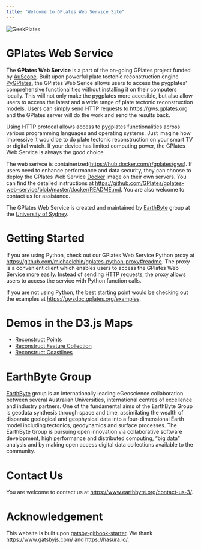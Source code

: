 ```yaml
---
title: "Welcome to GPlates Web Service Site"
---
```

![GeekPlates](./images/GeekPlates.png)

# GPlates Web Service

The **GPlates Web Service** is a part of the on-going GPlates project funded by [AuScope](https://www.auscope.org.au/). 
Built upon powerful plate tectonic reconstruction engine [PyGPlates](https://www.gplates.org/docs/pygplates/index.html), 
the GPlates Web Serice allows users to access the pygplates' comprehensive functionalities without installing it on their computers locally. 
This will not only make the pygplates more accesible, but also allow users to access the latest and a wide range of plate tectonic reconstruction models.
Users can simply send HTTP requests to https://gws.gplates.org and the GPlates server will do the work and send the results back. 

Using HTTP protocal allows access to pygplates functionalities across various programming languages and operating systems.
Just imagine how impressive it would be to do plate tectonic reconstruction on your smart TV or digital watch. 
If your device has limited computing power, the GPlates Web Service is always the good choice.

The web serivce is containerized(https://hub.docker.com/r/gplates/gws). If users need to enhance performance and data security, 
they can choose to deploy the GPlates Web Service [Docker](https://www.docker.com/) image on their own servers. 
You can find the detailed instructions at https://github.com/GPlates/gplates-web-service/blob/master/docker/README.md.
You are also welcome to contact us for assistance. 

The GPlates Web Service is created and maintained by [EarthByte](https://www.earthbyte.org) group at the [University of Sydney](https://www.sydney.edu.au/).

# Getting Started 

If you are using Python, check out our GPlates Web Service Python proxy at https://github.com/michaelchin/gplates-python-proxy#readme.
The proxy is a convenient client which enables users to access the GPlates Web Service more easily. 
Instead of sending HTTP requests, the proxy allows users to access the service with Python function calls.

If you are not using Python, the best starting point would be checking out the examples at https://gwsdoc.gplates.org/examples.

# Demos in the D3.js Maps

- [Reconstruct Points](https://portal.gplates.org/service/d3_demo/?view=points)
- [Reconstruct Feature Collection](https://portal.gplates.org/service/d3_demo/?view=points)
- [Reconstruct Coastlines](https://portal.gplates.org/service/d3_demo/)

# EarthByte Group

[EarthByte](https://www.earthbyte.org) group is an internationally leading eGeoscience collaboration between several Australian Universities, 
international centres of excellence and industry partners. One of the fundamental aims of the EarthByte Group 
is geodata synthesis through space and time, assimilating the wealth of disparate geological and geophysical data 
into a four-dimensional Earth model including tectonics, geodynamics and surface processes. The EarthByte Group is 
pursuing open innovation via collaborative software development, high performance and distributed computing, 
“big data” analysis and by making open access digital data collections available to the community.

# Contact Us

You are welcome to contact us at https://www.earthbyte.org/contact-us-3/.

# Acknowledgement

This website is built upon [gatsby-gitbook-starter](https://www.gatsbyjs.com/starters/hasura/gatsby-gitbook-starter/).
We thank https://www.gatsbyjs.com/ and https://hasura.io/.